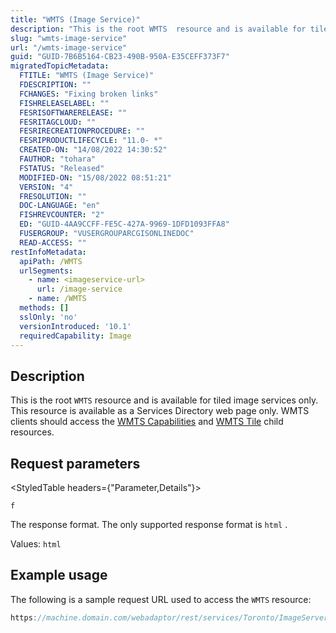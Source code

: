 ```yaml
---
title: "WMTS (Image Service)"
description: "This is the root WMTS  resource and is available for tiled image services only."
slug: "wmts-image-service"
url: "/wmts-image-service"
guid: "GUID-7B6B5164-CB23-490B-950A-E35CEFF373F7"
migratedTopicMetadata:
  FTITLE: "WMTS (Image Service)"
  FDESCRIPTION: ""
  FCHANGES: "Fixing broken links"
  FISHRELEASELABEL: ""
  FESRISOFTWARERELEASE: ""
  FESRITAGCLOUD: ""
  FESRIRECREATIONPROCEDURE: ""
  FESRIPRODUCTLIFECYCLE: "11.0- *"
  CREATED-ON: "14/08/2022 14:30:52"
  FAUTHOR: "tohara"
  FSTATUS: "Released"
  MODIFIED-ON: "15/08/2022 08:51:21"
  VERSION: "4"
  FRESOLUTION: ""
  DOC-LANGUAGE: "en"
  FISHREVCOUNTER: "2"
  ED: "GUID-4AA9CCFF-FE5C-427A-9969-1DFD1093FFA8"
  FUSERGROUP: "VUSERGROUPARCGISONLINEDOC"
  READ-ACCESS: ""
restInfoMetadata:
  apiPath: /WMTS
  urlSegments:
    - name: <imageservice-url>
      url: /image-service
    - name: /WMTS
  methods: []
  sslOnly: 'no'
  versionIntroduced: '10.1'
  requiredCapability: Image
---
```


## Description

This is the root `WMTS` resource and is available for tiled image services only. This resource is available as a Services Directory web page only. WMTS clients should access the [ WMTS Capabilities](/wmts-capabilities-image-service) and [ WMTS Tile](/wmts-tile-image-service) child resources.

##  Request parameters

<StyledTable headers={"Parameter,Details"}>

<StyledTableRow>

<StyledTableCell cellStyle="markdown">

`f` 

</StyledTableCell>

<StyledTableCell cellStyle="markdown">

The response format. The only supported response format is `html` . 

Values: `html` 

</StyledTableCell>

</StyledTableRow>

</StyledTable>

## Example usage

The following is a sample request URL used to access the `WMTS`  resource:

```javascript
https://machine.domain.com/webadaptor/rest/services/Toronto/ImageServer/WMTS
```

 
